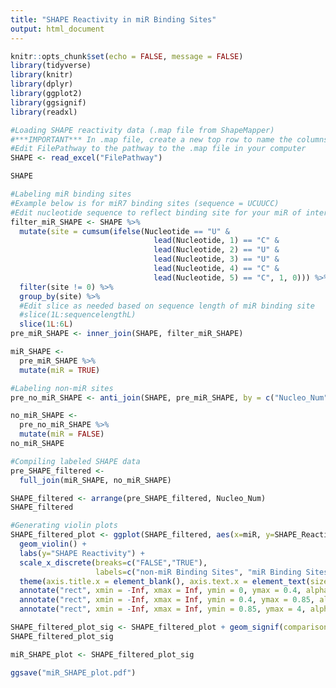 ```yaml
---
title: "SHAPE Reactivity in miR Binding Sites"
output: html_document
---
```


```r
knitr::opts_chunk$set(echo = FALSE, message = FALSE)
library(tidyverse)
library(knitr)
library(dplyr)
library(ggplot2)
library(ggsignif)
library(readxl)
```


```r
#Loading SHAPE reactivity data (.map file from ShapeMapper)
#***IMPORTANT*** In .map file, create a new top row to name the columns. Name first column Nucleo_Num, second column SHAPE_Reactivity, and fourth column Nucleotide. Third column does not need to be named.
#Edit FilePathway to the pathway to the .map file in your computer
SHAPE <- read_excel("FilePathway")

SHAPE
```

```r
#Labeling miR binding sites
#Example below is for miR7 binding sites (sequence = UCUUCC)
#Edit nucleotide sequence to reflect binding site for your miR of interest
filter_miR_SHAPE <- SHAPE %>% 
  mutate(site = cumsum(ifelse(Nucleotide == "U" & 
                                lead(Nucleotide, 1) == "C" & 
                                lead(Nucleotide, 2) == "U" &
                                lead(Nucleotide, 3) == "U" &
                                lead(Nucleotide, 4) == "C" &
                                lead(Nucleotide, 5) == "C", 1, 0))) %>% 
  filter(site != 0) %>% 
  group_by(site) %>% 
  #Edit slice as needed based on sequence length of miR binding site
  #slice(1L:sequencelengthL)
  slice(1L:6L)
pre_miR_SHAPE <- inner_join(SHAPE, filter_miR_SHAPE)

miR_SHAPE <- 
  pre_miR_SHAPE %>% 
  mutate(miR = TRUE)
```

```r
#Labeling non-miR sites
pre_no_miR_SHAPE <- anti_join(SHAPE, pre_miR_SHAPE, by = c("Nucleo_Num"))

no_miR_SHAPE <-
  pre_no_miR_SHAPE %>% 
  mutate(miR = FALSE)
no_miR_SHAPE
```

```r
#Compiling labeled SHAPE data
pre_SHAPE_filtered <-
  full_join(miR_SHAPE, no_miR_SHAPE)

SHAPE_filtered <- arrange(pre_SHAPE_filtered, Nucleo_Num)
SHAPE_filtered
```

```r
#Generating violin plots
SHAPE_filtered_plot <- ggplot(SHAPE_filtered, aes(x=miR, y=SHAPE_Reactivity)) +
  geom_violin() +
  labs(y="SHAPE Reactivity") +
  scale_x_discrete(breaks=c("FALSE","TRUE"), 
                   labels=c("non-miR Binding Sites", "miR Binding Sites")) +
  theme(axis.title.x = element_blank(), axis.text.x = element_text(size=11, color = "black"), plot.title = element_text(hjust = 0.5)) +
  annotate("rect", xmin = -Inf, xmax = Inf, ymin = 0, ymax = 0.4, alpha = 0.3, fill = "black") +
  annotate("rect", xmin = -Inf, xmax = Inf, ymin = 0.4, ymax = 0.85, alpha = 0.3, fill = "orange") +
  annotate("rect", xmin = -Inf, xmax = Inf, ymin = 0.85, ymax = 4, alpha = 0.3, fill = "red")

SHAPE_filtered_plot_sig <- SHAPE_filtered_plot + geom_signif(comparisons = list(c("FALSE", "TRUE")), test = "t.test", map_signif_level = TRUE) 
SHAPE_filtered_plot_sig

miR_SHAPE_plot <- SHAPE_filtered_plot_sig

ggsave("miR_SHAPE_plot.pdf")
```




